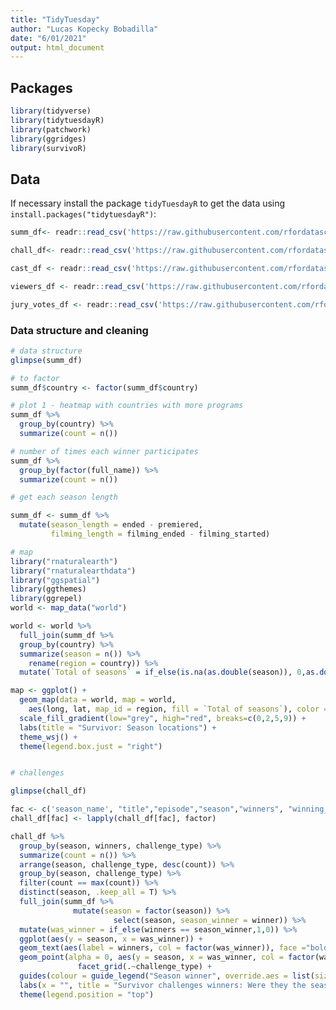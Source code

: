 ```yaml
---
title: "TidyTuesday"
author: "Lucas Kopecky Bobadilla"
date: "6/01/2021"
output: html_document
---
```


## Packages

```r
library(tidyverse)
library(tidytuesdayR)
library(patchwork)
library(ggridges)
library(survivoR)

```


## Data

If necessary install the package `tidyTuesdayR` to get the data using `install.packages("tidytuesdayR")`:

```r

summ_df<- readr::read_csv('https://raw.githubusercontent.com/rfordatascience/tidytuesday/master/data/2021/2021-06-01/summary.csv')

chall_df<- readr::read_csv('https://raw.githubusercontent.com/rfordatascience/tidytuesday/master/data/2021/2021-06-01/challenges.csv')

cast_df <- readr::read_csv('https://raw.githubusercontent.com/rfordatascience/tidytuesday/master/data/2021/2021-06-01/castaways.csv')

viewers_df <- readr::read_csv('https://raw.githubusercontent.com/rfordatascience/tidytuesday/master/data/2021/2021-06-01/viewers.csv')

jury_votes_df <- readr::read_csv('https://raw.githubusercontent.com/rfordatascience/tidytuesday/master/data/2021/2021-06-01/jury_votes.csv')
```

### Data structure and cleaning

```r
# data structure
glimpse(summ_df)

# to factor
summ_df$country <- factor(summ_df$country)

```

```r
# plot 1 - heatmap with countries with more programs
summ_df %>% 
  group_by(country) %>% 
  summarize(count = n())

# number of times each winner participates
summ_df %>% 
  group_by(factor(full_name)) %>% 
  summarize(count = n())

# get each season length

summ_df <- summ_df %>% 
  mutate(season_length = ended - premiered,
         filming_length = filming_ended - filming_started)


```

```r
# map
library("rnaturalearth")
library("rnaturalearthdata")
library("ggspatial")
library(ggthemes)
library(ggrepel)
world <- map_data("world")

world <- world %>% 
  full_join(summ_df %>% 
  group_by(country) %>% 
  summarize(season = n()) %>% 
    rename(region = country)) %>% 
  mutate(`Total of seasons` = if_else(is.na(as.double(season)), 0,as.double(season)))

map <- ggplot() +
  geom_map(data = world, map = world,
    aes(long, lat, map_id = region, fill = `Total of seasons`), color = "grey") +
  scale_fill_gradient(low="grey", high="red", breaks=c(0,2,5,9)) +
  labs(title = "Survivor: Season locations") +
  theme_wsj() +
  theme(legend.box.just = "right")



```

```r
# challenges

glimpse(chall_df)

fac <- c('season_name', "title","episode","season","winners", "winning_tribe", "challenge_type")
chall_df[fac] <- lapply(chall_df[fac], factor)

chall_df %>% 
  group_by(season, winners, challenge_type) %>%
  summarize(count = n()) %>% 
  arrange(season, challenge_type, desc(count)) %>% 
  group_by(season, challenge_type) %>% 
  filter(count == max(count)) %>% 
  distinct(season, .keep_all = T) %>% 
  full_join(summ_df %>% 
              mutate(season = factor(season)) %>% 
                       select(season, season_winner = winner)) %>% 
  mutate(was_winner = if_else(winners == season_winner,1,0)) %>% 
  ggplot(aes(y = season, x = was_winner)) + 
  geom_text(aes(label = winners, col = factor(was_winner)), face ="bold", show.legend = FALSE) + 
  geom_point(alpha = 0, aes(y = season, x = was_winner, col = factor(was_winner))) +
               facet_grid(.~challenge_type) +
  guides(colour = guide_legend("Season winner", override.aes = list(size = 2, alpha = 1))) +
  labs(x = "", title = "Survivor challenges winners: Were they the season winners?") +
  theme(legend.position = "top")
  
  

```

